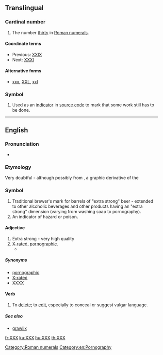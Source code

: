 {{also|xxx|.xxx}}
==Translingual==

===Cardinal number===
{{head|mul}}

# The number [[thirty]] in [[Roman numerals]].

====Coordinate terms====
* Previous: [[XXIX]]
* Next: [[XXXI]]

====Alternative forms====
* [[xxx]], [[XXL]], [[xxl]]

===Symbol===
{{head|mul|symbol}}

# {{context|computing|lang=mul}} Used as an [[indicator]] in [[source code]] to mark that some work still has to be done.

[[Category:Roman numerals]]

----

==English==

===Pronunciation===
* {{IPA|[ʔɛksʔɛksʔɛks]|lang=en}}

===Etymology===
Very doubtful - although possibly from {{term|X}}, a graphic derivative of the {{term|skull and crossbones||indicator of death}}

===Symbol===
{{head|en}}

# Traditional brewer's mark for barrels of "extra strong" beer - extended to other alcoholic beverages and other products having an "extra strong" dimension (varying from washing soap to pornography).
# An indicator of hazard or poison.
====Adjective====
{{en-adj}}

# Extra strong - very high quality
# [[X-rated]], [[pornographic]].
#* {{quote-news
|year=2012
|date=April 19
|author=Josh Halliday
|title=Free speech haven or lawless cesspool – can the internet be civilised?
|work=the Guardian
|url=http://www.guardian.co.uk/technology/2012/apr/19/free-speech-haven-lawless-cesspool
|page=
|passage=Other global taboos, such as sex and suicide, manifest themselves widely online, with websites offering suicide guides and Hot '''XXX''' Action seconds away at the click of a button. The UK government will come under pressure to block access to pornographic websites this year when a committee of MPs publishes its report on protecting children online.}}

=====Synonyms=====
* [[pornographic]]
* [[X-rated]]
* [[XXXX]]

====Verb====
{{en-verb|es}}

# To [[delete]]; to [[edit]], especially to conceal or suggest vulgar language.
=====See also=====
* [[grawlix]]
[[Category:en:Pornography]]

[[fr:XXX]]
[[ku:XXX]]
[[hu:XXX]]
[[th:XXX]]
